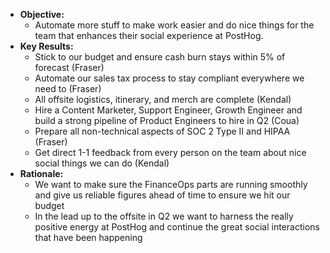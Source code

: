 * **Objective:**
    * Automate more stuff to make work easier and do nice things for the team that enhances their social experience at PostHog.
* **Key Results:**
    * Stick to our budget and ensure cash burn stays within 5% of forecast (Fraser)
    * Automate our sales tax process to stay compliant everywhere we need to (Fraser)
    * All offsite logistics, itinerary, and merch are complete (Kendal)
    * Hire a Content Marketer, Support Engineer, Growth Engineer and build a strong pipeline of Product Engineers to hire in Q2 (Coua)
    * Prepare all non-technical aspects of SOC 2 Type II and HIPAA (Fraser)
    * Get direct 1-1 feedback from every person on the team about nice social things we can do (Kendal)
* **Rationale:**
    * We want to make sure the FinanceOps parts are running smoothly and give us reliable figures ahead of time to ensure we hit our budget
    * In the lead up to the offsite in Q2 we want to harness the really positive energy at PostHog and continue the great social interactions that have been happening
